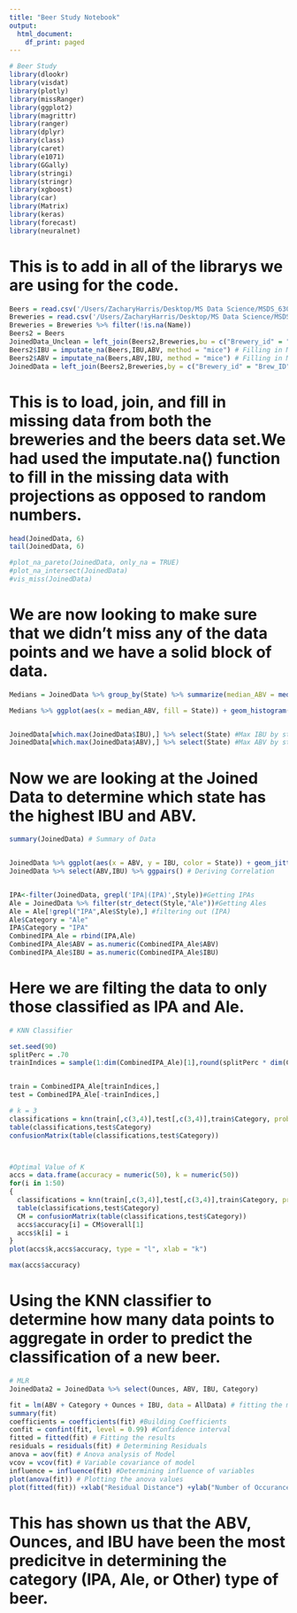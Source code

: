 ```yaml
---
title: "Beer Study Notebook"
output:
  html_document:
    df_print: paged
---
```



```r
# Beer Study
library(dlookr)
library(visdat)
library(plotly)
library(missRanger)
library(ggplot2)
library(magrittr)
library(ranger)
library(dplyr)
library(class)
library(caret)
library(e1071)
library(GGally)
library(stringi)
library(stringr)
library(xgboost)
library(car)
library(Matrix)
library(keras)
library(forecast)
library(neuralnet)
```
# This is to add in all of the librarys we are using for the code.
```r
Beers = read.csv('/Users/ZacharyHarris/Desktop/MS Data Science/MSDS_6306_Doing-Data-Science-Master/Unit 8 and 9 Case Study 1/Beers.csv')
Breweries = read.csv('/Users/ZacharyHarris/Desktop/MS Data Science/MSDS_6306_Doing-Data-Science-Master/Unit 8 and 9 Case Study 1/Breweries.csv')
Breweries = Breweries %>% filter(!is.na(Name))
Beers2 = Beers
JoinedData_Unclean = left_join(Beers2,Breweries,bu = c("Brewery_id" = "Brew_ID"))
Beers2$IBU = imputate_na(Beers,IBU,ABV, method = "mice") # Filling in Missing IBU
Beers2$ABV = imputate_na(Beers,ABV,IBU, method = "mice") # Filling in Missing ABV
JoinedData = left_join(Beers2,Breweries,by = c("Brewery_id" = "Brew_ID"))
```
# This is to load, join, and fill in missing data from both the breweries and the beers data set.We had used the imputate.na() function to fill in the missing data with projections as opposed to random numbers.

```r
head(JoinedData, 6)
tail(JoinedData, 6)

#plot_na_pareto(JoinedData, only_na = TRUE)
#plot_na_intersect(JoinedData)
#vis_miss(JoinedData)
```
# We are now looking to make sure that we didn't miss any of the data points and we have a solid block of data.

```r
Medians = JoinedData %>% group_by(State) %>% summarize(median_ABV = median(ABV),median_IBU = median(IBU)) #Defining Medians

Medians %>% ggplot(aes(x = median_ABV, fill = State)) + geom_histogram() #Plotting Medians


JoinedData[which.max(JoinedData$IBU),] %>% select(State) #Max IBU by state
JoinedData[which.max(JoinedData$ABV),] %>% select(State) #Max ABV by state
```
# Now we are looking at the Joined Data to determine which state has the highest IBU and ABV.
```r
summary(JoinedData) # Summary of Data


JoinedData %>% ggplot(aes(x = ABV, y = IBU, color = State)) + geom_jitter() + geom_smooth() # Scatterplot
JoinedData %>% select(ABV,IBU) %>% ggpairs() # Deriving Correlation


IPA<-filter(JoinedData, grepl('IPA|(IPA)',Style))#Getting IPAs
Ale = JoinedData %>% filter(str_detect(Style,"Ale"))#Getting Ales
Ale = Ale[!grepl("IPA",Ale$Style),] #filtering out (IPA)
Ale$Category = "Ale"
IPA$Category = "IPA"
CombinedIPA_Ale = rbind(IPA,Ale)
CombinedIPA_Ale$ABV = as.numeric(CombinedIPA_Ale$ABV)
CombinedIPA_Ale$IBU = as.numeric(CombinedIPA_Ale$IBU)
```
# Here we are filting the data to only those classified as IPA and Ale.

```r
# KNN Classifier

set.seed(90)
splitPerc = .70
trainIndices = sample(1:dim(CombinedIPA_Ale)[1],round(splitPerc * dim(CombinedIPA_Ale)[1]))


train = CombinedIPA_Ale[trainIndices,]
test = CombinedIPA_Ale[-trainIndices,]

# k = 3
classifications = knn(train[,c(3,4)],test[,c(3,4)],train$Category, prob = TRUE, k = 3)
table(classifications,test$Category)
confusionMatrix(table(classifications,test$Category))



#Optimal Value of K
accs = data.frame(accuracy = numeric(50), k = numeric(50))
for(i in 1:50)
{
  classifications = knn(train[,c(3,4)],test[,c(3,4)],train$Category, prob = TRUE, k = i)
  table(classifications,test$Category)
  CM = confusionMatrix(table(classifications,test$Category))
  accs$accuracy[i] = CM$overall[1]
  accs$k[i] = i
}
plot(accs$k,accs$accuracy, type = "l", xlab = "k")

max(accs$accuracy)
```
# Using the KNN classifier to determine how many data points to aggregate in order to predict the classification of a new beer.
```r
# MLR
JoinedData2 = JoinedData %>% select(Ounces, ABV, IBU, Category)

fit = lm(ABV + Category + Ounces + IBU, data = AllData) # fitting the model
summary(fit) 
coefficients = coefficients(fit) #Building Coefficients
confit = confint(fit, level = 0.99) #Confidence interval
fitted = fitted(fit) # Fitting the results
residuals = residuals(fit) # Determining Residuals
anova = aov(fit) # Anova analysis of Model
vcov = vcov(fit) # Variable covariance of model
influence = influence(fit) #Determining influence of variables
plot(anova(fit)) # Plotting the anova values
plot(fitted(fit)) +xlab("Residual Distance") +ylab("Number of Occurances") +ggtitle("Residual Results")
```
# This has shown us that the ABV, Ounces, and IBU have been the most predicitve in determining the category (IPA, Ale, or Other) type of beer.
